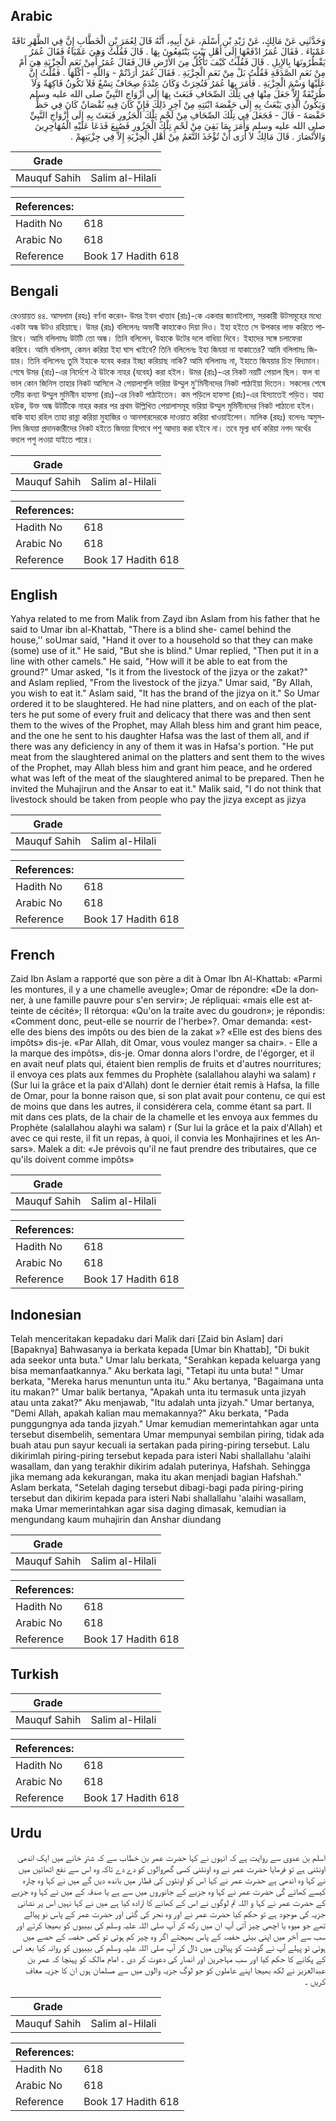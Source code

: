 ## Arabic


<div dir="rtl" lang="ar" style={{fontSize:'larger',backgroundColor:'#f8f9fa',padding:20}}>
وَحَدَّثَنِي عَنْ مَالِكٍ، عَنْ زَيْدِ بْنِ أَسْلَمَ، عَنْ أَبِيهِ، أَنَّهُ قَالَ لِعُمَرَ بْنِ الْخَطَّابِ إِنَّ فِي الظَّهْرِ نَاقَةً عَمْيَاءَ ‏.‏ فَقَالَ عُمَرُ ادْفَعْهَا إِلَى أَهْلِ بَيْتٍ يَنْتَفِعُونَ بِهَا ‏.‏ قَالَ فَقُلْتُ وَهِيَ عَمْيَاءُ فَقَالَ عُمَرُ يَقْطُرُونَهَا بِالإِبِلِ ‏.‏ قَالَ فَقُلْتُ كَيْفَ تَأْكُلُ مِنَ الأَرْضِ قَالَ فَقَالَ عُمَرُ أَمِنْ نَعَمِ الْجِزْيَةِ هِيَ أَمْ مِنْ نَعَمِ الصَّدَقَةِ فَقُلْتُ بَلْ مِنْ نَعَمِ الْجِزْيَةِ ‏.‏ فَقَالَ عُمَرُ أَرَدْتُمْ - وَاللَّهِ - أَكْلَهَا ‏.‏ فَقُلْتُ إِنَّ عَلَيْهَا وَسْمَ الْجِزْيَةِ ‏.‏ فَأَمَرَ بِهَا عُمَرُ فَنُحِرَتْ وَكَانَ عِنْدَهُ صِحَافٌ تِسْعٌ فَلاَ تَكُونُ فَاكِهَةٌ وَلاَ طُرَيْفَةٌ إِلاَّ جَعَلَ مِنْهَا فِي تِلْكَ الصِّحَافِ فَبَعَثَ بِهَا إِلَى أَزْوَاجِ النَّبِيِّ صلى الله عليه وسلم وَيَكُونُ الَّذِي يَبْعَثُ بِهِ إِلَى حَفْصَةَ ابْنَتِهِ مِنْ آخِرِ ذَلِكَ فَإِنْ كَانَ فِيهِ نُقْصَانٌ كَانَ فِي حَظِّ حَفْصَةَ - قَالَ - فَجَعَلَ فِي تِلْكَ الصِّحَافِ مِنْ لَحْمِ تِلْكَ الْجَزُورِ فَبَعَثَ بِهِ إِلَى أَزْوَاجِ النَّبِيِّ صلى الله عليه وسلم وَأَمَرَ بِمَا بَقِيَ مِنْ لَحْمِ تِلْكَ الْجَزُورِ فَصُنِعَ فَدَعَا عَلَيْهِ الْمُهَاجِرِينَ وَالأَنْصَارَ ‏.‏ قَالَ مَالِكٌ لاَ أَرَى أَنْ تُؤْخَذَ النَّعَمُ مِنْ أَهْلِ الْجِزْيَةِ إِلاَّ فِي جِزْيَتِهِمْ ‏.‏
</div>
<div style={{backgroundColor:'#f8f9fa',padding:20, marginBottom: 10}}><table> <thead> <tr> <th>Grade</th> <th></th> </tr> </thead> <tbody> <tr><td>Mauquf Sahih</td><td>Salim al-Hilali</td></tr></tbody></table><table> <thead> <tr> <th>References:</th> <th></th> </tr> </thead> <tbody><tr><td>Hadith No</td><td>618</td></tr><tr><td>Arabic No</td><td>618</td></tr><tr><td>Reference</td><td>Book 17 Hadith 618</td></tr></tbody></table></div>

## Bengali


<div dir="ltr" lang="bn" style={{fontSize:'larger',backgroundColor:'#f8f9fa',padding:20}}>
রেওয়ায়ত ৪৪. আসলাম (রহঃ) বর্ণনা করেন- উমর ইবন খাত্তাব (রাঃ)-কে একবার জানাইলাম, সরকারী উটসমূহের মধ্যে একটা অন্ধ উটও রহিয়াছে। উমর (রাঃ) বলিলেনঃ অভাবী কাহাকেও দিয়া দিও। ইহা হইতে সে উপকার লাভ করিতে পারিবে। আমি বলিলামঃ উটটি তো অন্ধ। তিনি বলিলেন, উহাকে উটের দলে বাধিয়া দিবে। ইহাদের সঙ্গে চলাফেরা করিবে। আমি বলিলাম, কেমন করিয়া ইহা ঘাস খাইবে? তিনি বলিলেনঃ ইহা জিযয়া না যাকাতের? আমি বলিলামঃ জিয়ার। তিনি বলিলেনঃ তুমি ইহাকে যবেহ করার ইচ্ছা করিয়াছ নাকি? আমি বলিলামঃ না, ইহাতে জিযয়ার চিহ্ন বিদ্যমান। শেষে উমর (রাঃ)-এর নির্দেশে ঐ উটকে নাহর (যবেহ) করা হইল। উমর (রাঃ)-এর নিকট নয়টি পেয়াল ছিল। ফল বা ভাল কোন জিনিস তাহার নিকট আসিলে ঐ পেয়ালাগুলি ভরিয়া উম্মুল মু'মিনীনদের নিকট পাঠাইয়া দিতেন। সকলের শেষে তদীয় কন্যা উম্মুল মুমিনীন হাফসা (রাঃ)-এর নিকট পাঠাইতেন। কম পড়িলে হাফসা (রাঃ)-এর হিস্যাতেই পড়িত। যাহা হউক, উক্ত অন্ধ উটটিকে নাহর করার পর প্রথম উল্লিখিত পেয়ালাসমূহ ভরিয়া উম্মুল মুমিনীনদের নিকট পাঠানো হইল। বাকি যাহা রহিল তাহা রান্না করিয়া মুহাজির ও আনসারদেরকে দাওয়াত করিয়া খাওয়াইলেন। মালিক (রহঃ) বলেনঃ অমুসলিম জিযয়া প্রদানকারীদের নিকট হইতে জিযয়া হিসাবে পশু আদায় করা হইবে না। তবে মূল্য ধার্য করিয়া নগদ অর্থের বদলে পশু লওয়া যাইতে পারে।
</div>
<div style={{backgroundColor:'#f8f9fa',padding:20, marginBottom: 10}}><table> <thead> <tr> <th>Grade</th> <th></th> </tr> </thead> <tbody> <tr><td>Mauquf Sahih</td><td>Salim al-Hilali</td></tr></tbody></table><table> <thead> <tr> <th>References:</th> <th></th> </tr> </thead> <tbody><tr><td>Hadith No</td><td>618</td></tr><tr><td>Arabic No</td><td>618</td></tr><tr><td>Reference</td><td>Book 17 Hadith 618</td></tr></tbody></table></div>

## English


<div dir="ltr" lang="en" style={{fontSize:'larger',backgroundColor:'#f8f9fa',padding:20}}>
Yahya related to me from Malik from Zayd ibn Aslam from his father that he said to Umar ibn al-Khattab, "There is a blind she- camel behind the house,'' soUmar said, "Hand it over to a household so that they can make (some) use of it." He said, "But she is blind." Umar replied, "Then put it in a line with other camels." He said, "How will it be able to eat from the ground?" Umar asked, "Is it from the livestock of the jizya or the zakat?" and Aslam replied, "From the livestock of the jizya." Umar said, "By AIIah, you wish to eat it." Aslam said, "It has the brand of the jizya on it." So Umar ordered it to be slaughtered. He had nine platters, and on each of the platters he put some of every fruit and delicacy that there was and then sent them to the wives of the Prophet, may Allah bless him and grant him peace, and the one he sent to his daughter Hafsa was the last of them all, and if there was any deficiency in any of them it was in Hafsa's portion. "He put meat from the slaughtered animal on the platters and sent them to the wives of the Prophet, may Allah bless him and grant him peace, and he ordered what was left of the meat of the slaughtered animal to be prepared. Then he invited the Muhajirun and the Ansar to eat it." Malik said, "I do not think that livestock should be taken from people who pay the jizya except as jizya
</div>
<div style={{backgroundColor:'#f8f9fa',padding:20, marginBottom: 10}}><table> <thead> <tr> <th>Grade</th> <th></th> </tr> </thead> <tbody> <tr><td>Mauquf Sahih</td><td>Salim al-Hilali</td></tr></tbody></table><table> <thead> <tr> <th>References:</th> <th></th> </tr> </thead> <tbody><tr><td>Hadith No</td><td>618</td></tr><tr><td>Arabic No</td><td>618</td></tr><tr><td>Reference</td><td>Book 17 Hadith 618</td></tr></tbody></table></div>

## French


<div dir="ltr" lang="fr" style={{fontSize:'larger',backgroundColor:'#f8f9fa',padding:20}}>
Zaid Ibn Aslam a rapporté que son père a dit à Omar Ibn Al-Khattab: «Parmi les montures, il y a une chamelle aveugle»; Omar de répondre: «De la donner, à une famille pauvre pour s'en servir»; Je répliquai: «mais elle est atteinte de cécité»; II rétorqua: «Qu'on la traite avec du goudron»; je répondis: «Comment donc, peut-elle se nourrir de l'herbe»?. Omar demanda: «est-elle des biens des impôts ou des bien de la zakat »? «Elle est des biens des impôts» dis-je. «Par Allah, dit Omar, vous voulez manger sa chair». - Elle a la marque des impôts», dis-je. Omar donna alors l'ordre, de l'égorger, et il en avait neuf plats qui, étaient bien remplis de fruits et d'autres nourritures; il envoya ces plats aux femmes du Prophète (salallahou alayhi wa salam) r (Sur lui la grâce et la paix d'Allah) dont le dernier était remis à Hafsa, la fille de Omar, pour la bonne raison que, si son plat avait pour contenu, ce qui est de moins que dans les autres, il considérera cela, comme étant sa part. Il mit dans ces plats, de la chair de la chamelle et les envoya aux femmes du Prophète (salallahou alayhi wa salam) r (Sur lui la grâce et la paix d'Allah) et avec ce qui reste, il fit un repas, à quoi, il convia les Monhajirines et les Ansars». Malek a dit: «Je prévois qu'il ne faut prendre des tributaires, que ce qu'ils doivent comme impôts»
</div>
<div style={{backgroundColor:'#f8f9fa',padding:20, marginBottom: 10}}><table> <thead> <tr> <th>Grade</th> <th></th> </tr> </thead> <tbody> <tr><td>Mauquf Sahih</td><td>Salim al-Hilali</td></tr></tbody></table><table> <thead> <tr> <th>References:</th> <th></th> </tr> </thead> <tbody><tr><td>Hadith No</td><td>618</td></tr><tr><td>Arabic No</td><td>618</td></tr><tr><td>Reference</td><td>Book 17 Hadith 618</td></tr></tbody></table></div>

## Indonesian


<div dir="ltr" lang="id" style={{fontSize:'larger',backgroundColor:'#f8f9fa',padding:20}}>
Telah menceritakan kepadaku dari Malik dari [Zaid bin Aslam] dari [Bapaknya] Bahwasanya ia berkata kepada [Umar bin Khattab], "Di bukit ada seekor unta buta." Umar lalu berkata, "Serahkan kepada keluarga yang bisa memanfaatkannya." Aku berkata lagi, "Tetapi itu unta buta! " Umar berkata, "Mereka harus menuntun unta itu." Aku bertanya, "Bagaimana unta itu makan?" Umar balik bertanya, "Apakah unta itu termasuk unta jizyah atau unta zakat?" Aku menjawab, "Itu adalah unta jizyah." Umar bertanya, "Demi Allah, apakah kalian mau memakannya?" Aku berkata, "Pada punggungnya ada tanda jizyah." Umar kemudian memerintahkan agar unta tersebut disembelih, sementara Umar mempunyai sembilan piring, tidak ada buah atau pun sayur kecuali ia sertakan pada piring-piring tersebut. Lalu dikirimlah piring-piring tersebut kepada para isteri Nabi shallallahu 'alaihi wasallam, dan yang terakhir dikirim adalah puterinya, Hafshah. Sehingga jika memang ada kekurangan, maka itu akan menjadi bagian Hafshah." Aslam berkata, "Setelah daging tersebut dibagi-bagi pada piring-piring tersebut dan dikirim kepada para isteri Nabi shallallahu 'alaihi wasallam, maka Umar memerintahkan agar sisa daging dimasak, kemudian ia mengundang kaum muhajirin dan Anshar diundang
</div>
<div style={{backgroundColor:'#f8f9fa',padding:20, marginBottom: 10}}><table> <thead> <tr> <th>Grade</th> <th></th> </tr> </thead> <tbody> <tr><td>Mauquf Sahih</td><td>Salim al-Hilali</td></tr></tbody></table><table> <thead> <tr> <th>References:</th> <th></th> </tr> </thead> <tbody><tr><td>Hadith No</td><td>618</td></tr><tr><td>Arabic No</td><td>618</td></tr><tr><td>Reference</td><td>Book 17 Hadith 618</td></tr></tbody></table></div>

## Turkish


<div dir="ltr" lang="tr" style={{fontSize:'larger',backgroundColor:'#f8f9fa',padding:20}}>

</div>
<div style={{backgroundColor:'#f8f9fa',padding:20, marginBottom: 10}}><table> <thead> <tr> <th>Grade</th> <th></th> </tr> </thead> <tbody> <tr><td>Mauquf Sahih</td><td>Salim al-Hilali</td></tr></tbody></table><table> <thead> <tr> <th>References:</th> <th></th> </tr> </thead> <tbody><tr><td>Hadith No</td><td>618</td></tr><tr><td>Arabic No</td><td>618</td></tr><tr><td>Reference</td><td>Book 17 Hadith 618</td></tr></tbody></table></div>

## Urdu


<div dir="rtl" lang="ur" style={{fontSize:'larger',backgroundColor:'#f8f9fa',padding:20}}>
اسلم بن عدوی سے روایت ہے کہ انہوں نے کہا حضرت عمر بن خطاب سے کہ شتر خانے میں ایک اندھی اونٹنی ہے تو فرمایا حضرت عمر نے وہ اونٹنی کسی گھروالوں کو دے دے تاکہ وہ اس سے نفع اٹھائیں میں نے کہا وہ اندھی ہے حضرت عمر نے کہا اس کو اونٹوں کی قطار میں باندھ دیں گے میں نے کہا وہ چارہ کیسے کھائے گی حضرت عمر نے کہا وہ جزیے کے جانوروں میں سے ہے یا صدقہ کے میں نے کہا وہ جزیے کے حضرت عمر نے کہا و اللہ تم لوگوں نے اس کے کھانے کا ارادہ کیا ہے میں نے کہا نہیں اس پر نشانی جزیہ کی موجود ہے تو حکم کیا حضرت عمر نے اور وہ نحر کی گئی اور حضرت عمر کے پاس نو پیالے تھے جو میوہ یا اچھی چیز آتی آپ ان میں رکھ کر آپ صلی اللہ علیہ وسلم کی بیبیوں کو بھیجا کرتے اور سب سے آخر میں اپنی بیٹی حفصہ کے پاس بھیجتے اگر وہ چیز کم ہوتی تو کمی حفصہ کے حصے میں ہوتی تو پہلے آپ نے گوشت کو پیالوں میں ڈال کر آپ صلی اللہ علیہ وسلم کی بیبیوں کو روانہ کیا بعد اس کے پکانے کا حکم کیا اور سب مہاجرین اور انصار کی دعوت کر دی ۔ امام مالک کو پہنچا کہ عمر بن عبدالعزیز نے لکھ بھیجا اپنے عاملوں کو جو لوگ جزیہ والوں میں سے مسلمان ہوں ان کا جزیہ معاف کریں ۔
</div>
<div style={{backgroundColor:'#f8f9fa',padding:20, marginBottom: 10}}><table> <thead> <tr> <th>Grade</th> <th></th> </tr> </thead> <tbody> <tr><td>Mauquf Sahih</td><td>Salim al-Hilali</td></tr></tbody></table><table> <thead> <tr> <th>References:</th> <th></th> </tr> </thead> <tbody><tr><td>Hadith No</td><td>618</td></tr><tr><td>Arabic No</td><td>618</td></tr><tr><td>Reference</td><td>Book 17 Hadith 618</td></tr></tbody></table></div>